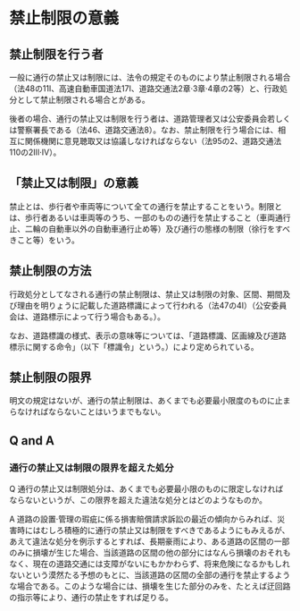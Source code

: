 # 禁止制限の意義

## 禁止制限を行う者

一般に通行の禁止又は制限には、法令の規定そのものにより禁止制限される場合（法48の11Ⅰ、高速自動車国道法17Ⅰ、道路交通法2章·3章·4章の2等）と、行政処分として禁止制限される場合とがある。

後者の場合、通行の禁止又は制限を行う者は、道路管理者又は公安委員会若しくは警察署長である（法46、道路交通法8）。なお、禁止制限を行う場合には、相互に関係機関に意見聴取又は協議しなければならない（法95の2、道路交通法110の2Ⅲ·IV）。

## 「禁止又は制限」の意義

禁止とは、歩行者や車両等について全ての通行を禁止することをいう。制限とは、歩行者あるいは車両等のうち、一部のものの通行を禁止すること（車両通行止、二輪の自動車以外の自動車通行止め等）及び通行の態様の制限（徐行をすべきこと等）をいう。

## 禁止制限の方法

行政処分としてなされる通行の禁止制限は、禁止又は制限の対象、区間、期間及び理由を明りょうに記載した道路標識によって行われる（法47の4Ⅰ）（公安委員会は、道路標示によって行う場合もある。）。

なお、道路標識の様式、表示の意味等については、「道路標識、区画線及び道路標示に関する命令」（以下「標識令」という。）により定められている。

## 禁止制限の限界

明文の規定はないが、通行の禁止制限は、あくまでも必要最小限度のものに止まらなければならないことはいうまでもない。

## Q and A

### 通行の禁止又は制限の限界を超えた処分

Q 通行の禁止又は制限処分は、あくまでも必要最小限のものに限定しなければならないというが、この限界を超えた違法な処分とはどのようなものか。

A 道路の設置·管理の瑕疵に係る損害賠償請求訴訟の最近の傾向からみれば、災害時にはむしろ積極的に通行の禁止又は制限をすべきであるようにもみえるが、あえて違法な処分を例示するとすれば、長期豪雨により、ある道路の区間の一部のみに損壊が生じた場合、当該道路の区間の他の部分にはなんら損壊のおそれもなく、現在の道路交通には支障がないにもかかわらず、将来危険になるかもしれないという漠然たる予想のもとに、当該道路の区間の全部の通行を禁止するような場合である。このような場合には、損壊を生じた部分のみを、たとえば迂回路の指示等により、通行の禁止をすれば足りる。
